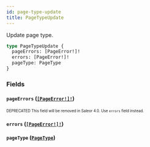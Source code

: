 ```yaml
---
id: page-type-update
title: PageTypeUpdate
---
```


Update page type.

```graphql
type PageTypeUpdate {
  pageErrors: [PageError!]!
  errors: [PageError!]!
  pageType: PageType
}
```

### Fields

#### `pageErrors` ([`[PageError!]!`](/developer/api-reference/objects/page-error.mdx))

<sub><sup><span className="deprecatedTag">DEPRECATED</span> This field will be removed in Saleor 4.0. Use `errors` field instead.</sup></sub>

#### `errors` ([`[PageError!]!`](/developer/api-reference/objects/page-error.mdx))

#### `pageType` ([`PageType`](/developer/api-reference/objects/page-type.mdx))
